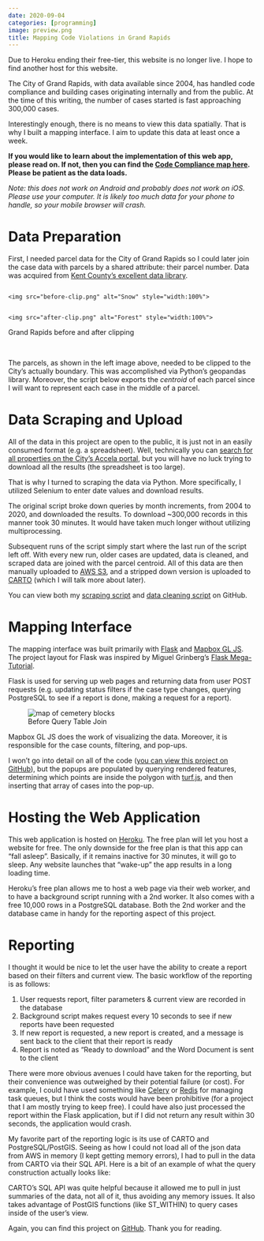 ```yaml
---
date: 2020-09-04
categories: [programming]
image: preview.png
title: Mapping Code Violations in Grand Rapids
---
```


::: {.callout-warning}
Due to Heroku ending their free-tier, this website is no longer live. I hope to find another host for this website.
:::

The City of Grand Rapids, with data available since 2004, has handled code compliance and building cases originating internally and from the public. At the time of this writing, the number of cases started is fast approaching 300,000 cases.

Interestingly enough, there is no means to view this data spatially. That is why I built a mapping interface. I aim to update this data at least once a week.

**If you would like to learn about the implementation of this web app, please read on. If not, then you can find the [Code Compliance map here](https://freestok.herokuapp.com/compliance). Please be patient as the data loads.**

_Note: this does not work on Android and probably does not work on iOS. Please use your computer. It is likely too much data for your phone to handle, so your mobile browser will crash._

Data Preparation
================

First, I needed parcel data for the City of Grand Rapids so I could later join the case data with parcels by a shared attribute: their parcel number. Data was acquired from [Kent County's excellent data library](https://www.accesskent.com/GISLibrary/#Parcels&Streets).

<div class="row full-width-2">
  <div class="column">
    <img src="before-clip.png" alt="Snow" style="width:100%">
  </div>
  <div class="column">
    <img src="after-clip.png" alt="Forest" style="width:100%">
  </div>
</div>
<figcaption>Grand Rapids before and after clipping</figcaption><br> 


The parcels, as shown in the left image above, needed to be clipped to the City's actually boundary. This was accomplished via Python's geopandas library. Moreover, the script below exports the _centroid_ of each parcel since I will want to represent each case in the middle of a parcel.

<script src="https://gist.github.com/freestok/950a9336b182250c6fcc426854c5f7fe.js"></script>

Data Scraping and Upload
========================

All of the data in this project are open to the public, it is just not in an easily consumed format (e.g. a spreadsheet). Well, technically you can [search for all properties on the City's Accela portal](https://inspections.grcity.us/CitizenAccess/Cap/CapHome.aspx?module=Enforcement&TabName=Home), but you will have no luck trying to download all the results (the spreadsheet is too large).

That is why I turned to scraping the data via Python. More specifically, I utilized Selenium to enter date values and download results.

The original script broke down queries by month increments, from 2004 to 2020, and downloaded the results. To download ~300,000 records in this manner took 30 minutes. It would have taken much longer without utilizing multiprocessing.

Subsequent runs of the script simply start where the last run of the script left off. With every new run, older cases are updated, data is cleaned, and scraped data are joined with the parcel centroid. All of this data are then manually uploaded to [AWS S3](https://aws.amazon.com/s3/), and a stripped down version is uploaded to [CARTO](https://carto.com/) (which I will talk more about later).

You can view both my [scraping script](https://gist.github.com/freestok/2caed0778f3552a8804431fa6e0efbdf) and [data cleaning script](https://gist.github.com/freestok/ac4d43f77fca9ec4e88eaa865518c70b) on GitHub.

Mapping Interface
=================

The mapping interface was built primarily with [Flask](https://flask.palletsprojects.com/en/1.0.x/) and [Mapbox GL JS](https://docs.mapbox.com/mapbox-gl-js/api/). The project layout for Flask was inspired by Miguel Grinberg's [Flask Mega-Tutorial](https://blog.miguelgrinberg.com/post/the-flask-mega-tutorial-part-i-hello-world).

Flask is used for serving up web pages and returning data from user POST requests (e.g. updating status filters if the case type changes, querying PostgreSQL to see if a report is done, making a request for a report).

<figure>
  <img src="preview.png" alt="map of cemetery blocks"/>
  <figcaption>Before Query Table Join</figcaption>
</figure>

Mapbox GL JS does the work of visualizing the data. Moreover, it is responsible for the case counts, filtering, and pop-ups.

I won't go into detail on all of the code ([you can view this project on GitHub](https://github.com/freestok/heroku)), but the popups are populated by querying rendered features, determining which points are inside the polygon with [turf.js](https://turfjs.org/), and then inserting that array of cases into the pop-up.

<script src="https://gist.github.com/freestok/ca1b3e040065150f987c0e5b4d44a5c9.js"></script>

Hosting the Web Application
===========================

This web application is hosted on [Heroku](https://www.heroku.com/). The free plan will let you host a website for free. The only downside for the free plan is that this app can "fall asleep". Basically, if it remains inactive for 30 minutes, it will go to sleep. Any website launches that "wake-up" the app results in a long loading time.

Heroku's free plan allows me to host a web page via their web worker, and to have a background script running with a 2nd worker. It also comes with a free 10,000 rows in a PostgreSQL database. Both the 2nd worker and the database came in handy for the reporting aspect of this project.

Reporting
=========

I thought it would be nice to let the user have the ability to create a report based on their filters and current view. The basic workflow of the reporting is as follows:

1.  User requests report, filter parameters & current view are recorded in the database
2.  Background script makes request every 10 seconds to see if new reports have been requested
3.  If new report is requested, a new report is created, and a message is sent back to the client that their report is ready
4.  Report is noted as "Ready to download" and the Word Document is sent to the client

There were more obvious avenues I could have taken for the reporting, but their convenience was outweighed by their potential failure (or cost). For example, I could have used something like [Celery](https://docs.celeryproject.org/en/stable/index.html) or [Redis](https://redis.io/) for managing task queues, but I think the costs would have been prohibitive (for a project that I am mostly trying to keep free). I could have also just processed the report within the Flask application, but if I did not return any result within 30 seconds, the application would crash.

My favorite part of the reporting logic is its use of CARTO and PostgreSQL/PostGIS. Seeing as how I could not load all of the json data from AWS in memory (I kept getting memory errors), I had to pull in the data from CARTO via their SQL API. Here is a bit of an example of what the query construction actually looks like:

<script src="https://gist.github.com/freestok/841932a34162eadee027f5217ff3d61f.js"></script>

CARTO's SQL API was quite helpful because it allowed me to pull in just summaries of the data, not all of it, thus avoiding any memory issues. It also takes advantage of PostGIS functions (like ST\_WITHIN) to query cases inside of the user's view.

Again, you can find this project on [GitHub](https://github.com/freestok/heroku). Thank you for reading.